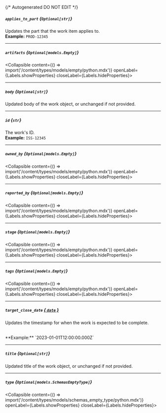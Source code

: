 {/* Autogenerated DO NOT EDIT  */}

##### `applies_to_part` *{`Optional[str]`}*
Updates the part that the work item applies to.
<br/>
**Example:** `PROD-12345`

---
##### `artifacts` *{`Optional[models.Empty]`}*
<Collapsible content={() => import('/content/types/models/empty/python.mdx')} openLabel={Labels.showProperties} closeLabel={Labels.hideProperties}>
</Collapsible>

---
##### `body` *{`Optional[str]`}*
Updated body of the work object, or unchanged if not provided.


---
##### `id` *{`str`}*
The work's ID.
<br/>
**Example:** `ISS-12345`

---
##### `owned_by` *{`Optional[models.Empty]`}*
<Collapsible content={() => import('/content/types/models/empty/python.mdx')} openLabel={Labels.showProperties} closeLabel={Labels.hideProperties}>
</Collapsible>

---
##### `reported_by` *{`Optional[models.Empty]`}*
<Collapsible content={() => import('/content/types/models/empty/python.mdx')} openLabel={Labels.showProperties} closeLabel={Labels.hideProperties}>
</Collapsible>

---
##### `stage` *{`Optional[models.Empty]`}*
<Collapsible content={() => import('/content/types/models/empty/python.mdx')} openLabel={Labels.showProperties} closeLabel={Labels.hideProperties}>
</Collapsible>

---
##### `tags` *{`Optional[models.Empty]`}*
<Collapsible content={() => import('/content/types/models/empty/python.mdx')} openLabel={Labels.showProperties} closeLabel={Labels.hideProperties}>
</Collapsible>

---
##### `target_close_date` [*{ `date` }*](https://docs.python.org/3/library/datetime.html#date-objects)
Updates the timestamp for when the work is expected to be complete.

<br/>
**Example:** `2023-01-01T12:00:00.000Z`

---
##### `title` *{`Optional[str]`}*
Updated title of the work object, or unchanged if not provided.


---
##### `type` *{`Optional[models.SchemasEmptyType]`}*
<Collapsible content={() => import('/content/types/models/schemas_empty_type/python.mdx')} openLabel={Labels.showProperties} closeLabel={Labels.hideProperties}>
</Collapsible>


